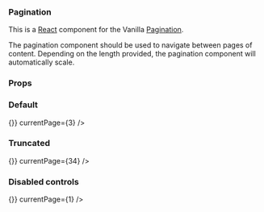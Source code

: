 
<Meta title="Pagination" component={Pagination} decorators={[withKnobs]} />

### Pagination

This is a [React](https://reactjs.org/) component for the Vanilla [Pagination](https://docs.vanillaframework.io/patterns/pagination/).

The pagination component should be used to navigate between pages of content. Depending on the length provided, the pagination component will automatically scale.

### Props

<Props of={Pagination} />

### Default

<Preview>
  <Story name="Default">
    <Pagination
      itemsPerPage={20}
      totalItems={100}
      paginate={() => {}}
      currentPage={3}
    />
  </Story>
</Preview>

### Truncated

<Preview>
  <Story name="Truncated">
    <Pagination
      itemsPerPage={10}
      totalItems={1000}
      paginate={() => {}}
      currentPage={34}
    />
  </Story>
</Preview>

### Disabled controls

<Preview>
  <Story name="Disabled controls">
    <Pagination
      itemsPerPage={20}
      totalItems={100}
      paginate={() => {}}
      currentPage={1}
    />
  </Story>
</Preview>
